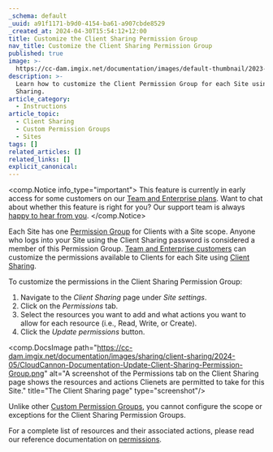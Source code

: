 ```yaml
---
_schema: default
_uuid: a91f1171-b9d0-4154-ba61-a907cbde8529
_created_at: 2024-04-30T15:54:12+12:00
title: Customize the Client Sharing Permission Group
nav_title: Customize the Client Sharing Permission Group
published: true
image: >-
  https://cc-dam.imgix.net/documentation/images/default-thumbnail/2023-Q4/CloudCannon-Documentation-Thumbnail.png
description: >-
  Learn how to customize the Client Permission Group for each Site using Client
  Sharing.
article_category:
  - Instructions
article_topic:
  - Client Sharing
  - Custom Permission Groups
  - Sites
tags: []
related_articles: []
related_links: []
explicit_canonical:
---
```

<comp.Notice info_type="important">
  This feature is currently in early access for some customers on our [Team and Enterprise plans](/pricing/). Want to chat about whether this feature is right for you? Our support team is always <a href="mailto:success@cloudcannon.com?subject=A%20question%20about%20custom%20Permission%20Groups" rel="noreferrer">happy to hear from you</a>.
</comp.Notice>

Each Site has one [Permission Group](/documentation/articles/what-are-permission-groups/) for Clients with a Site scope. Anyone who logs into your Site using the Client Sharing password is considered a member of this Permission Group. [Team and Enterprise customers](/pricing/) can customize the permissions available to Clients for each Site using [Client Sharing](/documentation/articles/share-a-site-with-client-sharing/).

To customize the permissions in the Client Sharing Permission Group:

1. Navigate to the *Client Sharing* page under *Site settings*.
2. Click on the *Permissions* tab.
3. Select the resources you want to add and what actions you want to allow for each resource (i.e., Read, Write, or Create).
4. Click the *Update permissions* button.

<comp.DocsImage path="https://cc-dam.imgix.net/documentation/images/sharing/client-sharing/2024-05/CloudCannon-Documentation-Update-Client-Sharing-Permission-Group.png" alt="A screenshot of the Permissions tab on the Client Sharing page shows the resources and actions Clienets are permitted to take for this Site." title="The Client Sharing page" type="screenshot"/>

Unlike other [Custom Permission Groups](/documentation/articles/what-are-custom-permission-groups/), you cannot configure the scope or exceptions for the Client Sharing Permission Groups.

For a complete list of resources and their associated actions, please read our reference documentation on [permissions](/documentation/articles/permissions-reference/).